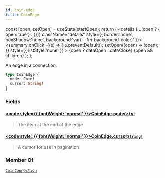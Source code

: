 ```yaml
---
id: coin-edge
title: CoinEdge
---
```









  const [open, setOpen] = useState(startOpen);
  return (
    <details {...(open ? { open: true } : {})} className="details" style={{ border:'none', boxShadow:'none', background:'var(--ifm-background-color)' }}>
      <summary
        onClick={(e) => {
          e.preventDefault();
          setOpen((open) => !open);
        }}
        style={{ listStyle:'none' }}
      >
      {open ? dataOpen : dataClose}
      </summary>
      {open && children}
    </details>
  );
};








An edge in a connection.


```graphql
type CoinEdge {
  node: Coin!
  cursor: String!
}
```




### Fields

#### [<code style={{ fontWeight: 'normal' }}>CoinEdge.<b>node</b></code>](#)<Bullet />[`Coin!`](/references/sui-api/sui-graphql/reference/objects/coin) <Badge class="badge badge--secondary" text="non-null"/> <Badge class="badge badge--secondary" text="object"/> 
> 
> 
> The item at the end of the edge
> 

#### [<code style={{ fontWeight: 'normal' }}>CoinEdge.<b>cursor</b></code>](#)<Bullet />[`String!`](/references/sui-api/sui-graphql/reference/scalars/string) <Badge class="badge badge--secondary" text="non-null"/> <Badge class="badge badge--secondary" text="scalar"/> 
> 
> 
> A cursor for use in pagination
> 



### Member Of

[`CoinConnection`](/references/sui-api/sui-graphql/reference/objects/coin-connection)  <Badge class="badge badge--secondary" text="object"/>

